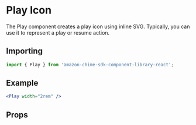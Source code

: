 

# Play Icon

The Play component creates a play icon using inline SVG. Typically, you can use it to represent a play or resume action.

## Importing

```javascript
import { Play } from 'amazon-chime-sdk-component-library-react';
```

## Example

<ThemeProvider theme={lightTheme}>
  <GlobalStyles />
  <Preview>
    <Play width="2rem" />
  </Preview>
</ThemeProvider>

```jsx
<Play width="2rem" />
```

## Props

<Props of={Play} />
